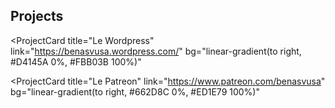 ## Projects

<ProjectCard
  title="Le Wordpress"
  link="https://benasvusa.wordpress.com/"
  bg="linear-gradient(to right, #D4145A 0%, #FBB03B 100%)"
>

</ProjectCard>

<ProjectCard
  title="Le Patreon"
  link="https://www.patreon.com/benasvusa"
  bg="linear-gradient(to right, #662D8C 0%, #ED1E79 100%)"
>
</ProjectCard>
